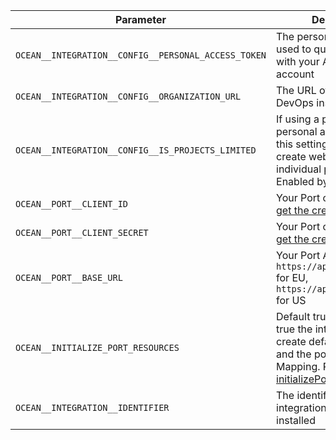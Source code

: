| Parameter                                   | Description                                                                                                                                                                                                                                                                              | Example | Required |
| ------------------------------------------- | ---------------------------------------------------------------------------------------------------------------------------------------------------------------------------------------------------------------------------------------------------------------------------------------- | ------- | -------- |
| `OCEAN__INTEGRATION__CONFIG__PERSONAL_ACCESS_TOKEN` | The personal access token used to query authenticate with your Azure Devops account                                                                                                                                                                                                      |         | ✅       |
| `OCEAN__INTEGRATION__CONFIG__ORGANIZATION_URL`      | The URL of your Azure DevOps instance                                                                                                                                                                                                                                                    |         | ✅       |
| `OCEAN__INTEGRATION__CONFIG__IS_PROJECTS_LIMITED`  | If using a project-scoped personal access token, this setting is enabled to create webhooks for individual projects. Enabled by default.                                                                                                                                               |         | ❌       |
| `OCEAN__PORT__CLIENT_ID`                    | Your Port client ([How to get the credentials](https://docs.getport.io/build-your-software-catalog/custom-integration/api/#find-your-port-credentials)) id                                                                                                                               |         | ✅       |
| `OCEAN__PORT__CLIENT_SECRET`                | Your Port client ([How to get the credentials](https://docs.getport.io/build-your-software-catalog/custom-integration/api/#find-your-port-credentials)) secret                                                                                                                           |         | ✅       |
| `OCEAN__PORT__BASE_URL`                     | Your Port API URL - `https://api.getport.io` for EU, `https://api.us.getport.io` for US                                                                                                                                                                                                |         | ✅       |
| `OCEAN__INITIALIZE_PORT_RESOURCES`          | Default true, When set to true the integration will create default blueprints and the port App config Mapping. Read more about [initializePortResources](https://ocean.getport.io/develop-an-integration/integration-configuration/#initializeportresources---initialize-port-resources) |         | ❌       |
| `OCEAN__INTEGRATION__IDENTIFIER`            | The identifier of the integration that will be installed                                                                                                                                                                                                                                 |         | ❌       |
